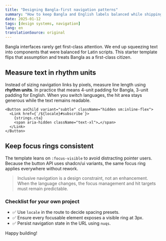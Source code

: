 ```yaml
---
title: "Designing Bangla-first navigation patterns"
summary: "How to keep Bangla and English labels balanced while shipping fast Next.js navigation."
date: 2025-01-12
tags: [design systems, navigation]
lang: en
translationSource: original
---
```


Bangla interfaces rarely get first-class attention. We end up squeezing text into components that were balanced for Latin scripts. This starter template flips that assumption and treats Bangla as a first-class citizen.

## Measure text in rhythm units

Instead of sizing navigation links by pixels, measure line length using **rhythm units**. In practice that means 4-unit padding for Bangla, 3-unit padding for English. When you switch languages, the hit area stays generous while the text remains readable.

```tsx filename="src/components/layout/site-header.tsx"
<Button asChild variant="subtle" className="hidden sm:inline-flex">
  <Link href={`/${locale}#subscribe`}>
    {strings.cta}
    <span aria-hidden className="text-xl">…</span>
  </Link>
</Button>
```

## Keep focus rings consistent

The template leans on `:focus-visible` to avoid distracting pointer users. Because the button API uses shadcn/ui variants, the same focus ring applies everywhere without rework.

> Inclusive navigation is a design constraint, not an enhancement. When the language changes, the focus management and hit targets must remain predictable.

### Checklist for your own project

- ✅ Use `locale` in the route to decide spacing presets.
- ✅ Ensure every focusable element exposes a visible ring at 3px.
- ✅ Persist navigation state in the URL using `nuqs`.

Happy building!
